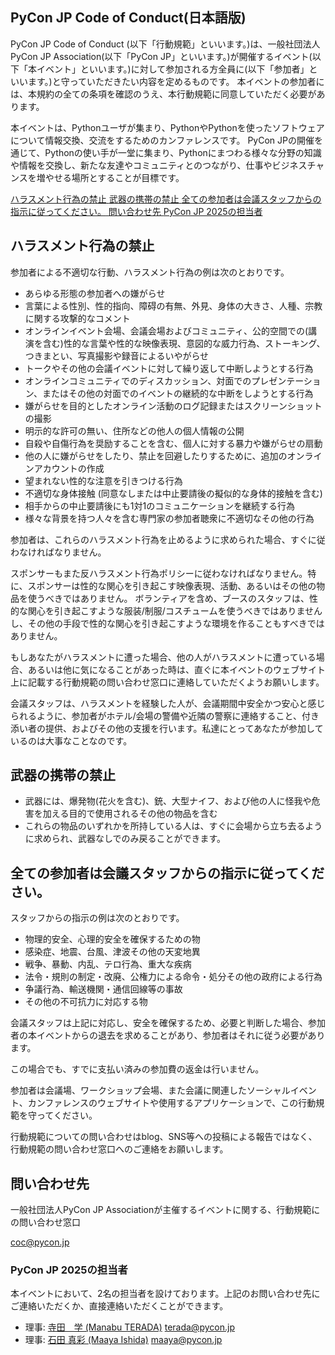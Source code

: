 
## PyCon JP Code of Conduct(日本語版)

PyCon JP Code of Conduct (以下「行動規範」といいます。)は、一般社団法人PyCon JP Association(以下「PyCon JP」といいます。)が開催するイベント(以下「本イベント」といいます。)に対して参加される方全員に(以下「参加者」といいます。)と守っていただきたい内容を定めるものです。
本イベントの参加者には、本規約の全ての条項を確認のうえ、本行動規範に同意していただく必要があります。

本イベントは、Pythonユーザが集まり、PythonやPythonを使ったソフトウェアについて情報交換、交流をするためのカンファレンスです。
PyCon JPの開催を通じて、Pythonの使い手が一堂に集まり、Pythonにまつわる様々な分野の知識や情報を交換し、新たな友達やコミュニティとのつながり、仕事やビジネスチャンスを増やせる場所とすることが目標です。

<div className="bg-[#FAFAFA] border border-[#0000001A] rounded-2xl p-5 mt-6">
  <div className="lg:grid grid-cols-2 gap-x-4 gap-y-2">
    <a href="#harassment_prohibited" className="flex justify-between items-center border-b border-gray-300 py-3 pr-2 no-underline">
      <span className="font-bold">ハラスメント行為の禁止</span>
      <span><FontAwesomeIcon icon={faArrowDown}/></span>
    </a>
    <a href="#weapons_prohibited" className="flex justify-between items-center border-b border-gray-300 py-3 pr-2 no-underline">
      <span className="font-bold">武器の携帯の禁止</span>
      <span><FontAwesomeIcon icon={faArrowDown}/></span>
    </a>
    <a href="#follow_staff_instructions" className="col-span-2 flex justify-between items-center border-b border-gray-300 py-3 pr-2 no-underline">
      <span className="font-bold">全ての参加者は会議スタッフからの指示に従ってください。</span>
      <span><FontAwesomeIcon icon={faArrowDown}/></span>
    </a>
    <a href="#contact_information" className="flex justify-between items-center border-b border-gray-300 py-3 pr-2 no-underline">
      <span className="font-bold">問い合わせ先</span>
      <span><FontAwesomeIcon icon={faArrowDown}/></span>
    </a>
    <a href="#pyconjp2025_contacts" className="flex justify-between items-center border-b border-gray-300 py-3 pr-2 no-underline mt-1">
      <span className="font-bold">PyCon JP 2025の担当者</span>
      <span><FontAwesomeIcon icon={faArrowDown}/></span>
    </a>
  </div>
</div>

<h2 id="harassment_prohibited" className="!mt-6">ハラスメント行為の禁止</h2>

参加者による不適切な行動、ハラスメント行為の例は次のとおりです。

* あらゆる形態の参加者への嫌がらせ
* 言葉による性別、性的指向、障碍の有無、外見、身体の大きさ、人種、宗教に関する攻撃的なコメント
* オンラインイベント会場、会議会場およびコミュニティ、公的空間での(講演を含む)性的な言葉や性的な映像表現、意図的な威力行為、ストーキング、つきまとい、写真撮影や録音によるいやがらせ
* トークやその他の会議イベントに対して繰り返して中断しようとする行為
* オンラインコミュニティでのディスカッション、対面でのプレゼンテーション、またはその他の対面でのイベントの継続的な中断をしようとする行為
* 嫌がらせを目的としたオンライン活動のログ記録またはスクリーンショットの撮影
* 明示的な許可の無い、住所などの他人の個人情報の公開
* 自殺や自傷行為を奨励することを含む、個人に対する暴力や嫌がらせの扇動
* 他の人に嫌がらせをしたり、禁止を回避したりするために、追加のオンラインアカウントの作成
* 望まれない性的な注意を引きつける行為
* 不適切な身体接触 (同意なしまたは中止要請後の擬似的な身体的接触を含む)
* 相手からの中止要請後にも1対1のコミュニケーションを継続する行為
* 様々な背景を持つ人々を含む専門家の参加者聴衆に不適切なその他の行為

参加者は、これらのハラスメント行為を止めるように求められた場合、すぐに従わなければなりません。

スポンサーもまた反ハラスメント行為ポリシーに従わなければなりません。特に、スポンサーは性的な関心を引き起こす映像表現、活動、あるいはその他の物品を使うべきではありません。
ボランティアを含め、ブースのスタッフは、性的な関心を引き起こすような服装/制服/コスチュームを使うべきではありませんし、その他の手段で性的な関心を引き起こすような環境を作ることもすべきではありません。

もしあなたがハラスメントに遭った場合、他の人がハラスメントに遭っている場合、あるいは他に気になることがあった時は、直ぐに本イベントのウェブサイト上に記載する行動規範の問い合わせ窓口に連絡していただくようお願いします。

会議スタッフは、ハラスメントを経験した人が、会議期間中安全かつ安心と感じられるように、参加者がホテル/会場の警備や近隣の警察に連絡すること、付き添い者の提供、およびその他の支援を行います。私達にとってあなたが参加しているのは大事なことなのです。

<h2 id="weapons_prohibited">武器の携帯の禁止</h2>

* 武器には、爆発物(花火を含む)、銃、大型ナイフ、および他の人に怪我や危害を加える目的で使用されるその他の物品を含む
* これらの物品のいずれかを所持している人は、すぐに会場から立ち去るように求められ、武器なしでのみ戻ることができます。

<h2 id="follow_staff_instructions">全ての参加者は会議スタッフからの指示に従ってください。</h2>

スタッフからの指示の例は次のとおりです。

* 物理的安全、心理的安全を確保するための物
* 感染症、地震、台風、津波その他の天変地異
* 戦争、暴動、内乱、テロ行為、重大な疾病
* 法令・規則の制定・改廃、公権力による命令・処分その他の政府による行為
* 争議行為、輸送機関・通信回線等の事故
* その他の不可抗力に対応する物

会議スタッフは上記に対応し、安全を確保するため、必要と判断した場合、参加者の本イベントからの退去を求めることがあり、参加者はそれに従う必要があります。

この場合でも、すでに支払い済みの参加費の返金は行いません。

参加者は会議場、ワークショップ会場、また会議に関連したソーシャルイベント、カンファレンスのウェブサイトや使用するアプリケーションで、この行動規範を守ってください。

行動規範についての問い合わせはblog、SNS等への投稿による報告ではなく、行動規範の問い合わせ窓口へのご連絡をお願いします。


<h2 id="contact_information">問い合わせ先</h2>

一般社団法人PyCon JP Associationが主催するイベントに関する、行動規範にの問い合わせ窓口

[coc@pycon.jp](mailto:coc@pycon.jp)

<h3 id="pyconjp2025_contacts">PyCon JP 2025の担当者</h3>

本イベントにおいて、2名の担当者を設けております。上記のお問い合わせ先にご連絡いただくか、直接連絡いただくことができます。

* 理事: [寺田　学 (Manabu TERADA)](https://www.pycon.jp/committee/board.html#manabu-terada) [terada@pycon.jp](mailto:terada@pycon.jp)
* 理事: [石田 真彩 (Maaya Ishida)](https://www.pycon.jp/committee/board.html#maaya-ishida) [maaya@pycon.jp](mailto:maaya@pycon.jp)

